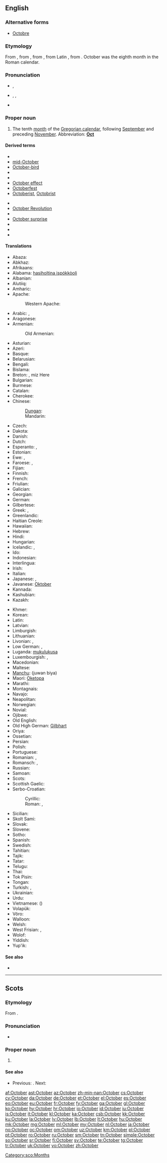 {{also|october}}
==English==

===Alternative forms===
* [[Octobre]] {{qualifier|obsolete}}

===Etymology===
From {{etyl|enm}}, from {{etyl|ang}}, from {{etyl|la}} {{term|october|octōber|eighth month|lang=la}}, from Latin {{term|octo|octō|eight|lang=la}}, from {{proto|ine-pro|oḱtṓw|twice four}}. October was the eighth month in the Roman calendar.

===Pronunciation===
* {{a|UK}} {{IPA|/ɒkˈtəʊbə/}}, {{X-SAMPA|/Qk"t@Ub@/}}
* {{a|US}} {{enPR|äk-tōʹbər}}, {{IPA|/ɑkˈtoʊbəɹ/}}, {{X-SAMPA|/Ak"toUb@r/}}
* {{audio|en-us-October.ogg|Audio (US)}}

===Proper noun===
{{en-proper noun|Octobers}}

# The tenth [[month]] of the [[Gregorian calendar]], following [[September]] and preceding [[November]]. Abbreviation: '''[[Oct]]'''

====Derived terms====
{{top2}}
* {{w|October Revolution|Great October Socialist Revolution}}
* [[mid-October]]
* [[October-bird]]
* {{w|October Crisis}}
* {{w|October Diploma}}
* [[October effect]]
* [[Octoberfest]]
* [[Octoberist]], [[Octobrist]]
{{mid2}}
* {{w|October Manifesto}}
* [[October Revolution]]
* {{w|October Revolution Island}}
* [[October surprise]]
* {{w|October War}}
* {{w|October Revolution|Red October}}
* {{w|Third Saturday in October}}
{{bottom}}

====Translations====
{{trans-top|tenth month of the Gregorian calendar}}
* Abaza: {{tø|abq|октябрь}}
* Abkhaz: {{t-|ab|жьҭаара|tr=ẓ̌ṭaara}}
* Afrikaans: {{t+|af|Oktober|xs=Afrikaans}}
* Alabama: [[hasiholtina ispókkòoli]]
* Albanian: {{t-|sq|tetor|xs=Albanian}}
* Alutiiq: {{tø|ems|Kakegllum Iralua}}
* Amharic: {{t-|am|ኦክተውበር|tr=oktäwbär|sc=Ethi|xs=Amharic}}
* Apache:
*: Western Apache: {{tø|apw|Gha̜a̜zhįʼ}}
* Arabic: {{t-|ar|اكتوبر|alt=أكْتُوبَر|tr=aktóbar|m}}, {{t-|ar|تشرين الاول|alt=تِشرينُ الأوّلُ|tr=tišrīnu l-’áwwal|m}}
* Aragonese: {{t+|an|otubre|m}}
* Armenian: {{t+|hy|հոկտեմբեր|tr=hoktember}}
*: Old Armenian: {{tø|xcl|հոկտեմբեր|tr=hoktember|sc=Armn}}
* Asturian: {{t+|ast|ochobre|m}}
* Azeri: {{t+|az|oktyabr|xs=Azeri}}
* Basque: {{t+|eu|urri|xs=Basque}}
* Belarusian: {{t-|be|кастрычнік|tr=kastrýčnik|xs=Belarusian}}
* Bengali: {{t-|bn|অক্টোবর|sc=Beng|xs=Bengali}}
* Bislama: {{t-|bi|oktoba}}
* Breton: {{t+|br|Here|xs=Breton}}, miz Here
* Bulgarian: {{t+|bg|октомври|m|tr=októmvri}}
* Burmese: {{t+|my|အောက်တိုဘာ|sc=Mymr|tr=auktoba}}
* Catalan: {{t+|ca|octubre|m}}
* Cherokee: {{t-|chr|ᏚᏂᏅᏗ|tr=Duninvdi|sc=Cher}}
* Chinese:
*: [[Dungan]]: {{tø|dng|шийүә|sc=Cyrl}}
*: Mandarin: {{t|cmn|十月|tr=shíyuè}}
* Czech: {{t+|cs|říjen|m}}
* Dakota: {{tø|dak|Wi iwikcemna}}
* Danish: {{t+|da|oktober}}
* Dutch: {{t+|nl|oktober}}
* Esperanto: {{t+|eo|oktobro|xs=Esperanto}}, {{t-|eo|Oktobro|xs=Esperanto}}
* Estonian: {{t+|et|oktoober}}
* Ewe: {{tø|ee|Kele}}, {{tø|ee|Ɔktober}}
* Faroese: {{t-|fo|oktober|m}}, {{t-|fo|oktobur|m}}
* Fijian: {{t-|fj|okotova}}
* Finnish: {{t+|fi|lokakuu}}
* French: {{t+|fr|octobre|m}}
* Friulian: {{tø|fur|otubar|m}}
* Galician: {{t+|gl|outubro|m}}
* Georgian: {{t-|ka|ოქტომბერი|tr=oxtomberi|sc=Geor|xs=Georgian}}
* German: {{t+|de|Oktober|m}}
* Gilbertese: {{tø|gil|Okitobwa|sc=Cyrl}}
* Greek: {{t+|el|Οκτώβριος|m|tr=Októvrios}}, {{t+|el|Οκτώβρης|m|tr=Októvris}}
* Greenlandic: {{t+|kl|Oktobari|xs=Greenlandic}}
* Haitian Creole: {{tø|ht|oktòb}}
* Hawaiian: {{tø|haw|ʻOkakopa}}
* Hebrew: {{t+|he|אוקטובר|alt=אוֹקְטוֹבֶּר|tr=október}}
* Hindi: {{t-|hi|अक्तूबर|m|tr=aktūbar|xs=Hindi}}
* Hungarian: {{t+|hu|október}}
* Icelandic: {{t+|is|október|m}}, {{t-|is|októbermánuður|m}}
* Ido: {{t+|io|oktobro|xs=Ido}}
* Indonesian: {{t-|id|oktober|xs=Indonesian}}
* Interlingua: {{t-|ia|octobre}}
* Irish: {{t+|ga|Deireadh Fómhair|m|xs=Irish}}
* Italian: {{t+|it|ottobre|m}}
* Japanese: {{t+|ja|十月|tr=じゅうがつ, jūgatsu}}, {{t+|ja|神無月|tr=かんなづき, kannazuki, かみなづき, kaminazuki, かむなづき, kamunazuki}}
* Javanese: [[Oktober]]
* Kannada: {{t-|kn|ಅಕ್ಟೋಬರ್|tr=akṭōbara}}
* Kashubian: {{t+|csb|rujan|m}}
* Kazakh: {{t|kk|қазан|tr=qazan|sc=Cyrl}}
{{trans-mid}}
* Khmer: {{t+|km|តុលា|tr=dtolā}}
* Korean: {{t+|ko|시월|tr=siweol|sc=Kore}}
* Latin: {{t+|la|october}}
* Latvian: {{t+|lv|oktobris|m|xs=Latvian}}
* Limburgish: {{t-|li|Oktober|m}}
* Lithuanian: {{t+|lt|spalis|m|xs=Lithuanian}}
* Livonian: {{tø|liv|oktōbõr}}, {{tø|liv|vīmkū}}
* Low German: {{t-|nds|Oktober|m}}, {{t-|nds|Oktobermaand|m}}
* Luganda: [[mukulukusa]]
* Luxembourgish: {{t+|lb|Oktober|m}}, {{t+|lb|Wäimount|m}}
* Macedonian: {{t+|mk|октомври|m|tr=októmvri}}
* Maltese: {{t-|mt|Ottubru|xs=Maltese}}
* [[Manchu]]: (juwan biya)
* Maori: [[Oketopa]]
* Marathi: {{t-|mr|ऑक्टोबर|tr=okṭobar}}
* Montagnais: {{tø|moe|uashtessiu-pishimᵘ}}
* Navajo: {{tø|nv|Ghąąjįʼ}}
* Neapolitan: {{tø|nap|ottómbre|m}}
* Norwegian: {{t+|no|oktober}}
* Novial: {{tø|nov|oktobre}}
* Ojibwe: {{tø|oj|binaakwe-giizis}}
* Old English: {{t+|ang|winterfylleþ|xs=Old English}}
* Old High German: [[Gilbhart]] {{m}}
* Oriya: {{t-|or|ଅକ୍ଟୋବର|sc=Orya}}
* Ossetian: {{tø|os|октябрь|tr=oktjábr’|sc=Cyrl|xs=Ossetian}}
* Persian: {{t+|fa|اکتبر|tr=oktobr|xs=Persian}}
* Polish: {{t+|pl|październik|m}}
* Portuguese: {{t+|pt|outubro|m}}
* Romanian: {{t+|ro|octombrie}}, {{qualifier|pop}} {{t+|ro|brumărel}}
* Romansch: {{t-|rm|october|m}}, {{t-|rm|otgover|m}}
* Russian: {{t+|ru|октябрь|m|tr=oktjábr’}}
* Samoan: {{t-|sm|oketopa}}
* Scots: {{tø|sco|October|xs=Scots}}
* Scottish Gaelic: {{t-|gd|Dàmhair|f|alt=an Dàmhair|xs=Scottish Gaelic}}
* Serbo-Croatian:
*: Cyrillic: {{t-|sh|октобар|m|sc=Cyrl}}
*: Roman: {{t-|sh|oktobar|m}}, {{t-|sh|listopad|m}} {{qualifier|Croatia}}
* Sicilian: {{t+|scn|uttuviru|m}}
* Skolt Sami: {{tø|sms|kålggmään}}
* Slovak: {{t+|sk|október|m}}
* Slovene: {{t-|sl|október|m}}
* Sotho: {{t+|st|Mphalane|xs=Sotho}}
* Spanish: {{t+|es|octubre|m}}
* Swedish: {{t+|sv|oktober}}
* Tahitian: {{tø|ty|’ātopa}}
* Tajik: {{t+|tg|октябр|tr=oktjabr|sc=Cyrl|xs=Tajik}}
* Tatar: {{t-|tt|öktäber|xs=Tatar}}
* Telugu: {{t-|te|అక్టోబరు|tr=akTObaru}}
* Thai: {{t+|th|ตุลาคม|tr=tòò laa khohm}}
* Tok Pisin: {{t-|tpi|oktoba}}
* Tongan: {{t-|to|'okatopa}}
* Turkish: {{t+|tr|ekim}}, {{t-|tr|Teşrini Evvel}} {{qualifier|obsolete}}
* Ukrainian: {{t+|uk|жовтень|m|tr=žovten’|xs=Ukrainian}}
* Urdu: {{t-|ur|اکتوبر|m|tr=aktobar|xs=Urdu}}
* Vietnamese: {{t+|vi|tháng mười}} ({{t-|vi|十月}})
* Volapük: {{t+|vo|tobul}}
* Võro: {{tø|vro|rehekuu}}
* Walloon: {{t-|wa|octóbe|m}}
* Welsh: {{t+|cy|Hydref|xs=Welsh}}
* West Frisian: {{t+|fy|oktober}}, {{t+|fy|wynmoanne}}
* Wolof: {{t-|wo|Oktoobar}}
* Yiddish: {{t+|yi|אָקטאָבער|m|tr=oktober |sc=Hebr|xs=Yiddish}}
* Yup'ik: {{tø|esu|Nulirun}}
{{trans-bottom}}

====See also====
* {{list|en|Gregorian calendar months}}

----

==Scots==

===Etymology===
From {{etyl|la|sco}} {{term|october|octōber|of the eighth month|lang=la}}.

===Pronunciation===
* {{IPA|[okˈtobər]|lang=sco}}

===Proper noun===
{{sco-proper noun}}

# {{l|en|October}}

====See also====
* {{sense|month}} Previous: {{l|sco|September}}. Next: {{l|sco|November}}

[[Category:sco:Months]]

[[af:October]]
[[ast:October]]
[[az:October]]
[[zh-min-nan:October]]
[[cs:October]]
[[cy:October]]
[[da:October]]
[[de:October]]
[[et:October]]
[[el:October]]
[[es:October]]
[[eo:October]]
[[eu:October]]
[[fr:October]]
[[fy:October]]
[[ga:October]]
[[gl:October]]
[[ko:October]]
[[hy:October]]
[[hr:October]]
[[io:October]]
[[id:October]]
[[iu:October]]
[[is:October]]
[[it:October]]
[[kl:October]]
[[ka:October]]
[[csb:October]]
[[kk:October]]
[[ku:October]]
[[la:October]]
[[lv:October]]
[[lb:October]]
[[lt:October]]
[[hu:October]]
[[mk:October]]
[[mg:October]]
[[ml:October]]
[[my:October]]
[[nl:October]]
[[ja:October]]
[[no:October]]
[[oc:October]]
[[om:October]]
[[uz:October]]
[[km:October]]
[[pl:October]]
[[pt:October]]
[[ro:October]]
[[ru:October]]
[[sm:October]]
[[tn:October]]
[[simple:October]]
[[so:October]]
[[sr:October]]
[[fi:October]]
[[sv:October]]
[[te:October]]
[[tg:October]]
[[tr:October]]
[[uk:October]]
[[vo:October]]
[[zh:October]]